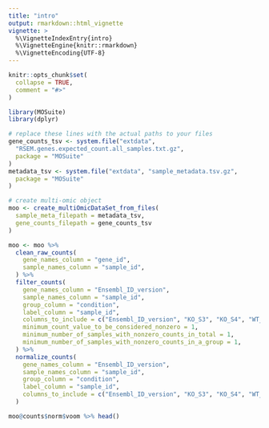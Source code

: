 ```yaml
---
title: "intro"
output: rmarkdown::html_vignette
vignette: >
  %\VignetteIndexEntry{intro}
  %\VignetteEngine{knitr::rmarkdown}
  %\VignetteEncoding{UTF-8}
---
```


```r
knitr::opts_chunk$set(
  collapse = TRUE,
  comment = "#>"
)
```

```r
library(MOSuite)
library(dplyr)
```

```r
# replace these lines with the actual paths to your files
gene_counts_tsv <- system.file("extdata",
  "RSEM.genes.expected_count.all_samples.txt.gz",
  package = "MOSuite"
)
metadata_tsv <- system.file("extdata", "sample_metadata.tsv.gz",
  package = "MOSuite"
)

# create multi-omic object
moo <- create_multiOmicDataSet_from_files(
  sample_meta_filepath = metadata_tsv,
  gene_counts_filepath = gene_counts_tsv
)

moo <- moo %>%
  clean_raw_counts(
    gene_names_column = "gene_id",
    sample_names_column = "sample_id",
  ) %>%
  filter_counts(
    gene_names_column = "Ensembl_ID_version",
    sample_names_column = "sample_id",
    group_column = "condition",
    label_column = "sample_id",
    columns_to_include = c("Ensembl_ID_version", "KO_S3", "KO_S4", "WT_S1", "WT_S2"),
    minimum_count_value_to_be_considered_nonzero = 1,
    minimum_number_of_samples_with_nonzero_counts_in_total = 1,
    minimum_number_of_samples_with_nonzero_counts_in_a_group = 1,
  ) %>%
  normalize_counts(
    gene_names_column = "Ensembl_ID_version",
    sample_names_column = "sample_id",
    group_column = "condition",
    label_column = "sample_id",
    columns_to_include = c("Ensembl_ID_version", "KO_S3", "KO_S4", "WT_S1", "WT_S2")
  )

moo@counts$norm$voom %>% head()
```
